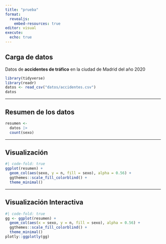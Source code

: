 ```yaml
---
title: "prueba"
format:
  revealjs:
    embed-resources: true
editor: visual
execute: 
  echo: true
---
```


## Carga de datos

Datos de **accidentes de tráfico** en la ciudad de Madrid del año 2020

```r
library(tidyverse)
library(readr)
datos <- read_csv("datos/accidentes.csv")
datos
```

---

## Resumen de los datos

```r
resumen <- 
  datos |> 
  count(sexo)
```

---

## Visualización

```r
#| code-fold: true
ggplot(resumen) +
  geom_col(aes(sexo, y = n, fill = sexo), alpha = 0.56) +
  ggthemes::scale_fill_colorblind() +
  theme_minimal()
```

---

## Visualización Interactiva

```r
#| code-fold: true 
gg <- ggplot(resumen) +
  geom_col(aes(x = sexo, y = n, fill = sexo), alpha = 0.56) +
  ggthemes::scale_fill_colorblind() + 
  theme_minimal()
plotly::ggplotly(gg)
```
